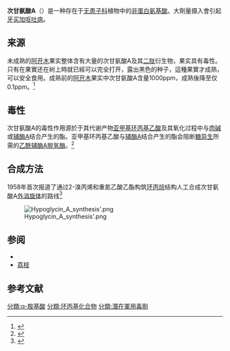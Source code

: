 {{chembox
| Verifiedfields = changed
| Watchedfields = changed
| verifiedrevid = 440609299
|   Name = 次甘氨酸A

|   ImageFile = Hypoglycin A.svg
| ImageSize = 200px 
|   ImageName = 次甘氨酸A

|   IUPACName = (''S'')-2-Amino-3-((''R'')-2-methylenecyclopropyl)propanoic acid
|   OtherNames = Hypoglycin A; Hypoglycine; 2-Methylenecyclopropanylalanine
| Section1 = {{Chembox Identifiers
|   SMILES = O=C(O)[C@@H](N)C[C@@H]1C(=C)C1
|   ChemSpiderID_Ref = {{chemspidercite|correct|chemspider}}
| ChemSpiderID = 9943349
| PubChem = 11768666
| ChEMBL_Ref = {{ebicite|changed|EBI}}
| ChEMBL = 1615355
| InChI = 1/C7H11NO2/c1-4-2-5(4)3-6(8)7(9)10/h5-6H,1-3,8H2,(H,9,10)/t5-,6+/m1/s1
| InChIKey = OOJZCXFXPZGUBJ-RITPCOANBH
| StdInChI_Ref = {{stdinchicite|correct|chemspider}}
| StdInChI = 1S/C7H11NO2/c1-4-2-5(4)3-6(8)7(9)10/h5-6H,1-3,8H2,(H,9,10)/t5-,6+/m1/s1
| StdInChIKey_Ref = {{stdinchicite|correct|chemspider}}
| StdInChIKey = OOJZCXFXPZGUBJ-RITPCOANSA-N
| CASNo_Ref = {{cascite|correct|??}}
| CASNo = 156-56-9
|   RTECS = 
  }}
| Section2 = {{Chembox Properties
|   C=7|H=11|N=1|O=2
|   Appearance = 
|   Density = 
|   Solubility = 
|   MeltingPtC = 282
|   BoilingPt =  
|   pKa = 
|   pKb = 
|   Viscosity =
  }}
| Section3 = {{Chembox Structure
|   MolShape = 
|   Coordination = 
|   CrystalStruct = 
|   Dipole =
  }}
| Section7 = {{Chembox Hazards
|   ExternalMSDS =
|   MainHazards = 
|   FlashPt = 
|   RPhrases = 
|   SPhrases = }}
}}
'''次甘氨酸A'''（{{lang|en|Hypoglycin-A}}）是一种存在于[[无患子科|无患子科]]植物中的[[非蛋白氨基酸|非蛋白氨基酸]]。大劑量摄入會引起[[牙买加呕吐病|牙买加呕吐病]]。

==来源==
未成熟的[[阿开木|阿开木]]果实整体含有大量的次甘氨酸A及其[[二肽|二肽]]衍生物{{le|次甘氨酸B|Hypoglycin B}}，果实具有毒性。只有在果實还在树上時就已經可以完全打开，露出黑色的种子，這種果實才成熟，可以安全食用。成熟前的[[阿开木|阿开木]]果实中次甘氨酸A含量1000ppm，成熟後降至仅0.1ppm。<ref name  = "来源">{{cite web | url = http://www.scq.ubc.ca/the-ackee-fruit-blighia-sapida-and-its-associated-toxic-effects/ | title = THE ACKEE FRUIT (BLIGHIA SAPIDA) AND ITS ASSOCIATED TOXIC EFFECTS | publisher = [[University_of_British_Columbia|University of British Columbia]] | access-date = 2015-11-02 | archive-date = 2021-03-10 | archive-url = https://web.archive.org/web/20210310061908/https://www.scq.ubc.ca/the-ackee-fruit-blighia-sapida-and-its-associated-toxic-effects/ | dead-url = no }}</ref>

==毒性==
次甘氨酸A的毒性作用源於于其代谢产物[[亚甲基环丙基乙酸|亚甲基环丙基乙酸]]及其氧化过程中与[[肉碱|肉碱]]或[[辅酶A|辅酶A]]结合产生的酯。亚甲基环丙基乙酸与[[辅酶A|辅酶A]]结合产生的酯会阻断[[糖异生|糖异生]]所需的[[乙酰辅酶A脱氢酶|乙酰辅酶A脱氢酶]]。<ref name  = "来源">{{cite web | url = http://www.scq.ubc.ca/the-ackee-fruit-blighia-sapida-and-its-associated-toxic-effects/ | title = THE ACKEE FRUIT (BLIGHIA SAPIDA) AND ITS ASSOCIATED TOXIC EFFECTS | publisher = [[University_of_British_Columbia|University of British Columbia]]}}</ref>

==合成方法==
1958年首次报道了通过2-溴丙烯和重氮乙酸乙酯构筑[[环丙烷|环丙烷]]结构人工合成次甘氨酸A[[外消旋体|外消旋体]]的路线<ref name="合成">{{citation |author=Carbon, J. A.;Martin, W. B.;Swett, L. R. |journal=[[美国化学会志|J. Am. Chem. Soc.]] |title=SYNTHESIS OF α-AMINO- METHYLENECYCLOPROPANEPROPIONIC ACID (HYPOGLYCIN A) |year=1958 |volume=80 |pages=1002-1002 |doi=10.1021/ja01537a066 |url=http://pubs.acs.org/doi/abs/10.1021/ja01537a066 |accessdate=2015-11-02 |archive-date=2021-03-10 |archive-url=https://web.archive.org/web/20210310061912/https://pubs.acs.org/doi/abs/10.1021/ja01537a066 |dead-url=no }}</ref>

[[File:Hypoglycin_A_synthesis'.png|thumb]]

== 参阅 ==
* {{le|次甘氨酸B|Hypoglycin B}}
*[[荔枝|荔枝]]

==参考文献==
{{reflist}}

[[分類:α-胺基酸|分類:α-胺基酸]]
[[分類:环丙基化合物|分類:环丙基化合物]]
[[分類:潛在軍用毒劑|分類:潛在軍用毒劑]]
